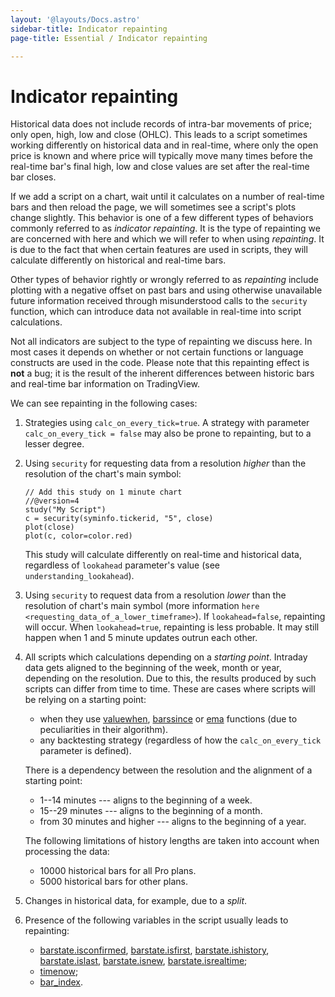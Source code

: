 ```yaml
---
layout: '@layouts/Docs.astro'
sidebar-title: Indicator repainting
page-title: Essential / Indicator repainting

---
```

# Indicator repainting

Historical data does not include records of intra-bar movements of
price; only open, high, low and close (OHLC). This leads to a script
sometimes working differently on historical data and in real-time, where
only the open price is known and where price will typically move many
times before the real-time bar\'s final high, low and close values are
set after the real-time bar closes.

If we add a script on a chart, wait until it calculates on a number of
real-time bars and then reload the page, we will sometimes see a
script\'s plots change slightly. This behavior is one of a few different
types of behaviors commonly referred to as *indicator repainting*. It is
the type of repainting we are concerned with here and which we will
refer to when using *repainting*. It is due to the fact that when
certain features are used in scripts, they will calculate differently on
historical and real-time bars.

Other types of behavior rightly or wrongly referred to as *repainting*
include plotting with a negative offset on past bars and using otherwise
unavailable future information received through misunderstood calls to
the `security` function, which can introduce data not available in
real-time into script calculations.

Not all indicators are subject to the type of repainting we discuss
here. In most cases it depends on whether or not certain functions or
language constructs are used in the code. Please note that this
repainting effect is **not** a bug; it is the result of the inherent
differences between historic bars and real-time bar information on
TradingView.

We can see repainting in the following cases:

1.  Strategies using `calc_on_every_tick=true`. A strategy with
    parameter `calc_on_every_tick = false` may also be prone to
    repainting, but to a lesser degree.

2.  Using `security` for requesting data from a resolution *higher* than
    the resolution of the chart\'s main symbol:

        // Add this study on 1 minute chart
        //@version=4
        study("My Script")
        c = security(syminfo.tickerid, "5", close)
        plot(close)
        plot(c, color=color.red)

    This study will calculate differently on real-time and historical
    data, regardless of `lookahead` parameter\'s value (see
    `understanding_lookahead`).

3.  Using `security` to request data from a resolution *lower* than the
    resolution of chart\'s main symbol (more information
    `here <requesting_data_of_a_lower_timeframe>`). If `lookahead=false`, repainting will occur. When
    `lookahead=true`, repainting is less probable. It may still happen
    when 1 and 5 minute updates outrun each other.

4.  All scripts which calculations depending on a *starting point*.
    Intraday data gets aligned to the beginning of the week, month or
    year, depending on the resolution. Due to this, the results produced
    by such scripts can differ from time to time. These are cases where
    scripts will be relying on a starting point:

    -   when they use
        [valuewhen](https://www.tradingview.com/pine-script-reference/v4/#fun_valuewhen),
        [barssince](https://www.tradingview.com/pine-script-reference/v4/#fun_barssince)
        or
        [ema](https://www.tradingview.com/pine-script-reference/v4/#fun_ema)
        functions (due to peculiarities in their algorithm).
    -   any backtesting strategy (regardless of how the
        `calc_on_every_tick` parameter is defined).

    There is a dependency between the resolution and the alignment of a
    starting point:

    -   1\--14 minutes \-\-- aligns to the beginning of a week.
    -   15\--29 minutes \-\-- aligns to the beginning of a month.
    -   from 30 minutes and higher \-\-- aligns to the beginning of a
        year.

    The following limitations of history lengths are taken into account
    when processing the data:

    -   10000 historical bars for all Pro plans.
    -   5000 historical bars for other plans.

5.  Changes in historical data, for example, due to a *split*.

6.  Presence of the following variables in the script usually leads to
    repainting:

    -   [barstate.isconfirmed](https://www.tradingview.com/pine-script-reference/v4/#var_barstate%7Bdot%7Disconfirmed),
        [barstate.isfirst](https://www.tradingview.com/pine-script-reference/v4/#var_barstate%7Bdot%7Disfirst),
        [barstate.ishistory](https://www.tradingview.com/pine-script-reference/v4/#var_barstate%7Bdot%7Dishistory),
        [barstate.islast](https://www.tradingview.com/pine-script-reference/v4/#var_barstate%7Bdot%7Dislast),
        [barstate.isnew](https://www.tradingview.com/pine-script-reference/v4/#var_barstate%7Bdot%7Disnew),
        [barstate.isrealtime](https://www.tradingview.com/pine-script-reference/v4/#var_barstate%7Bdot%7Disrealtime);
    -   [timenow](https://www.tradingview.com/pine-script-reference/v4/#var_timenow);
    -   [bar_index](https://www.tradingview.com/pine-script-reference/v4/#var_bar_index).
